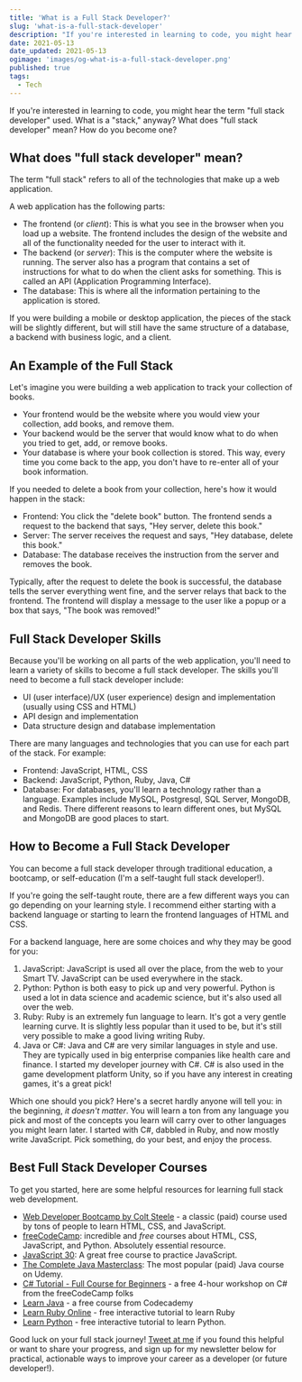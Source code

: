 ```yaml
---
title: 'What is a Full Stack Developer?'
slug: 'what-is-a-full-stack-developer'
description: "If you're interested in learning to code, you might hear the term 'full stack developer' used. What does 'full stack developer' mean? How do you become one?"
date: 2021-05-13
date_updated: 2021-05-13
ogimage: 'images/og-what-is-a-full-stack-developer.png'
published: true
tags:
  - Tech
---
```


If you're interested in learning to code, you might hear the term "full stack developer" used. What is a "stack," anyway? What does "full stack developer" mean? How do you become one?

## What does "full stack developer" mean?

The term "full stack" refers to all of the technologies that make up a web application.

A web application has the following parts:

- The frontend (or _client_): This is what you see in the browser when you load up a website. The frontend includes the design of the website and all of the functionality needed for the user to interact with it.
- The backend (or _server_): This is the computer where the website is running. The server also has a program that contains a set of instructions for what to do when the client asks for something. This is called an API (Application Programming Interface).
- The database: This is where all the information pertaining to the application is stored.

If you were building a mobile or desktop application, the pieces of the stack will be slightly different, but will still have the same structure of a database, a backend with business logic, and a client.

## An Example of the Full Stack

Let's imagine you were building a web application to track your collection of books.

- Your frontend would be the website where you would view your collection, add books, and remove them.
- Your backend would be the server that would know what to do when you tried to get, add, or remove books.
- Your database is where your book collection is stored. This way, every time you come back to the app, you don't have to re-enter all of your book information.

If you needed to delete a book from your collection, here's how it would happen in the stack:

- Frontend: You click the "delete book" button. The frontend sends a request to the backend that says, "Hey server, delete this book."
- Server: The server receives the request and says, "Hey database, delete this book."
- Database: The database receives the instruction from the server and removes the book.

Typically, after the request to delete the book is successful, the database tells the server everything went fine, and the server relays that back to the frontend. The frontend will display a message to the user like a popup or a box that says, "The book was removed!"

## Full Stack Developer Skills

Because you'll be working on all parts of the web application, you'll need to learn a variety of skills to become a full stack developer. The skills you'll need to become a full stack developer include:

- UI (user interface)/UX (user experience) design and implementation (usually using CSS and HTML)
- API design and implementation
- Data structure design and database implementation

There are many languages and technologies that you can use for each part of the stack. For example:

- Frontend: JavaScript, HTML, CSS
- Backend: JavaScript, Python, Ruby, Java, C#
- Database: For databases, you'll learn a technology rather than a language. Examples include MySQL, Postgresql, SQL Server, MongoDB, and Redis. There different reasons to learn different ones, but MySQL and MongoDB are good places to start.

## How to Become a Full Stack Developer

You can become a full stack developer through traditional education, a bootcamp, or self-education (I'm a self-taught full stack developer!).

If you're going the self-taught route, there are a few different ways you can go depending on your learning style. I recommend either starting with a backend language or starting to learn the frontend languages of HTML and CSS.

For a backend language, here are some choices and why they may be good for you:

1. JavaScript: JavaScript is used all over the place, from the web to your Smart TV. JavaScript can be used everywhere in the stack.
2. Python: Python is both easy to pick up and very powerful. Python is used a lot in data science and academic science, but it's also used all over the web.
3. Ruby: Ruby is an extremely fun language to learn. It's got a very gentle learning curve. It is slightly less popular than it used to be, but it's still very possible to make a good living writing Ruby.
4. Java or C#: Java and C# are very similar languages in style and use. They are typically used in big enterprise companies like health care and finance. I started my developer journey with C#. C# is also used in the game development platform Unity, so if you have any interest in creating games, it's a great pick!

Which one should you pick? Here's a secret hardly anyone will tell you: in the beginning, _it doesn't matter_. You will learn a ton from any language you pick and most of the concepts you learn will carry over to other languages you might learn later. I started with C#, dabbled in Ruby, and now mostly write JavaScript. Pick something, do your best, and enjoy the process.

## Best Full Stack Developer Courses

To get you started, here are some helpful resources for learning full stack web development.

- [Web Developer Bootcamp by Colt Steele](https://www.udemy.com/course/the-web-developer-bootcamp/) - a classic (paid) course used by tons of people to learn HTML, CSS, and JavaScript.
- [freeCodeCamp](https://www.freecodecamp.org/): incredible and _free_ courses about HTML, CSS, JavaScript, and Python. Absolutely essential resource.
- [JavaScript 30](https://javascript30.com/): A great free course to practice JavaScript.
- [The Complete Java Masterclass](https://www.udemy.com/course/java-the-complete-java-developer-course): The most popular (paid) Java course on Udemy.
- [C# Tutorial - Full Course for Beginners](https://www.youtube.com/watch?v=GhQdlIFylQ8) - a free 4-hour workshop on C# from the freeCodeCamp folks
- [Learn Java](https://www.codecademy.com/learn/learn-java) - a free course from Codecademy
- [Learn Ruby Online](https://www.learnrubyonline.org/) - free interactive tutorial to learn Ruby
- [Learn Python](https://www.learnpython.org/) - free interactive tutorial to learn Python.

Good luck on your full stack journey! [Tweet at me](https://twitter.com/samjulien) if you found this helpful or want to share your progress, and sign up for my newsletter below for practical, actionable ways to improve your career as a developer (or future developer!).
